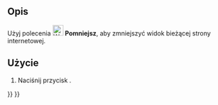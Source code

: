 <languages/>

{{Docnav/pl
|[[Web_BrowserZoomIn/pl|Powiększ]]
|
|[[Web_Workbench/pl|środowisko pracy Web]]
|IconL=Web_BrowserZoomIn.svg
|IconR=
|IconC=Workbench_Web.svg
}}

{{GuiCommand/pl
|Name=Web BrowserZoomOut
|Name/pl=Web: Pomniejsz
|MenuLocation=
|Workbenches=[[Web_Workbench/pl|Web]], [[Start_Workbench/pl|Start]]
|SeeAlso=
}}

<span id="Description"></span>
==Opis==

Użyj polecenia [[Image:Web_BrowserZoomOut.svg|24px]] '''Pomniejsz''', aby zmniejszyć widok bieżącej strony internetowej.

<span id="Usage"></span>
==Użycie==

# Naciśnij przycisk {{Button|[[Image:Web_BrowserZoomOut.svg|16px]] '''Pomniejsz'''}}.


{{Docnav/pl
|[[Web_BrowserZoomIn/pl|Powiększ]]
|
|[[Web_Workbench/pl|środowisko pracy Web]]
|IconL=Web_BrowserZoomIn.svg
|IconR=
|IconC=Workbench_Web.svg
}}

{{Web Tools navi{{#translation:}}}}
{{Userdocnavi{{#translation:}}}}